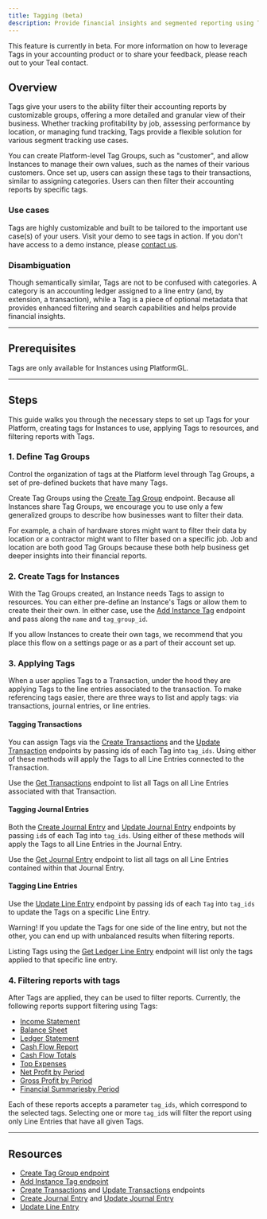 ```yaml
---
title: Tagging (beta)
description: Provide financial insights and segmented reporting using Tags
---
```


<Note>
    This feature is currently in beta. For more information on how to leverage Tags in your accounting product or to share your feedback, please reach out to your Teal contact.
</Note>

## Overview

Tags give your users to the ability filter their accounting reports by customizable groups, offering a more detailed and granular view of their business. Whether tracking profitability by job, assessing performance by location, or managing fund tracking, Tags provide a flexible solution for various segment tracking use cases.

You can create Platform-level Tag Groups, such as "customer", and allow Instances to manage their own values, such as the names of their various customers. Once set up, users can assign these tags to their transactions, similar to assigning categories. Users can then filter their accounting reports by specific tags.

### Use cases

Tags are highly customizable and built to be tailored to the important use case(s) of your users. Visit your demo to see tags in action. If you don't have access to a demo instance, please [contact us](https://teal.dev/contact).

### Disambiguation

Though semantically similar, Tags are not to be confused with categories. A category is an accounting ledger assigned to a line entry (and, by extension, a transaction), while a Tag is a piece of optional metadata that provides enhanced filtering and search capabilities and helps provide financial insights.

---

## Prerequisites

Tags are only available for Instances using PlatformGL.

---

## Steps

This guide walks you through the necessary steps to set up Tags for your Platform, creating tags for Instances to use, applying Tags to resources, and filtering reports with Tags.

### 1. Define Tag Groups

Control the organization of tags at the Platform level through Tag Groups, a set of pre-defined buckets that have many Tags.

Create Tag Groups using the [Create Tag Group](/api-reference/tags/create-tag-group) endpoint. Because all Instances share Tag Groups, we encourage you to use only a few generalized groups to describe how businesses want to filter their data.

For example, a chain of hardware stores might want to filter their data by location or a contractor might want to filter based on a specific job. Job and location are both good Tag Groups because these both help business get deeper insights into their financial reports.

### 2. Create Tags for Instances

With the Tag Groups created, an Instance needs Tags to assign to resources. You can either pre-define an Instance's Tags or allow them to create their their own. In either case, use the [Add Instance Tag](/api-reference/tags/add-an-instance-tag) endpoint and pass along the `name` and `tag_group_id`.

If you allow Instances to create their own tags, we recommend that you place this flow on a settings page or as a part of their account set up.

### 3. Applying Tags

When a user applies Tags to a Transaction, under the hood they are applying Tags to the line entries associated to the transaction. To make referencing tags easier, there are three ways to list and apply tags: via transactions, journal entries, or line entries.

#### Tagging Transactions

You can assign Tags via the [Create Transactions](/api-reference/transactions/create-transactions) and the [Update Transaction](/api-reference/transactions/update-transaction) endpoints by passing ids of each Tag into `tag_ids`. Using either of these methods will apply the Tags to all Line Entries connected to the Transaction.

Use the [Get Transactions](/api-reference/transactions/get-transactions) endpoint to list all Tags on all Line Entries associated with that Transaction.

#### Tagging Journal Entries

Both the [Create Journal Entry](/api-reference/journal-entries/create-journal-entry) and [Update Journal Entry](/api-reference/journal-entries/update-journal-entry) endpoints by passing `id`s of each Tag into `tag_ids`. Using either of these methods will apply the Tags to all Line Entries in the Journal Entry.

Use the [Get Journal Entry](/api-reference/journal-entries/get-journal-entry) endpoint to list all tags on all Line Entries contained within that Journal Entry.

#### Tagging Line Entries

Use the [Update Line Entry](/api-reference/line-entries/update-line-entry) endpoint by passing ids of each `Tag` into `tag_ids` to update the Tags on a specific Line Entry.

<Warning>
    Warning! If you update the Tags for one side of the line entry, but not the other, you can end up with unbalanced results when filtering reports.
</Warning>

Listing Tags using the [Get Ledger Line Entry](/api-reference/line-entries/get-ledger-line-entries) endpoint will list only the tags applied to that specific line entry.

### 4. Filtering reports with tags

After Tags are applied, they can be used to filter reports. Currently, the following reports support filtering using Tags:

* [Income Statement](/api-reference/reports/get-income-statement)
* [Balance Sheet](/api-reference/reports/get-balance-sheet)
* [Ledger Statement](/api-reference/reports/get-ledger-statement)
* [Cash Flow Report](/api-reference/reports/get-cash-flow-report)
* [Cash Flow Totals](/api-reference/reports/get-cash-flow-totals-by-period)
* [Top Expenses](/api-reference/reports/get-top-expenses)
* [Net Profit by Period](/api-reference/reports/get-net-profit-by-period)
* [Gross Profit by Period](/api-reference/reports/get-gross-profit-by-period)
* [Financial Summariesby Period](/api-reference/reports/get-financial-summaries-by-period)

Each of these reports accepts a parameter `tag_ids`, which correspond to the selected tags. Selecting one or more `tag_id`s will filter the report using only Line Entries that have all given Tags.

---

## Resources

* [Create Tag Group endpoint](/api-reference/tags/create-tag-group)
* [Add Instance Tag endpoint](/api-reference/tags/add-an-instance-tag)
* [Create Transactions](/api-reference/transactions/create-transactions) and [Update Transactions](/api-reference/transactions/update-transaction) endpoints
* [Create Journal Entry](/api-reference/journal-entries/create-journal-entry) and [Update Journal Entry](/api-reference/journal-entries/update-journal-entry)
* [Update Line Entry](/api-reference/line-entries/update-line-entry)
